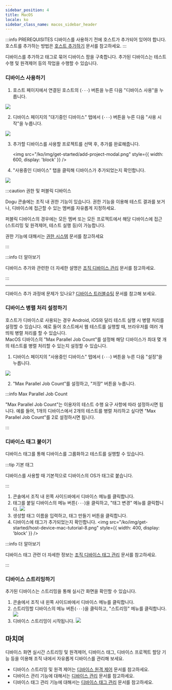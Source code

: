 ```yaml
---
sidebar_position: 4
title: MacOS
locale: ko
sidebar_class_name: macos_sidebar_header
---
```


:::info PREREQUISITES
디바이스를 사용하기 전에 호스트가 추가되어 있어야 합니다. 호스트를 추가하는 방법은 [호스트 추가하기](/get-started/tutorials/device-farm/host) 문서를 참고하세요.
:::

디바이스를 추가하고 태그로 묶어 디바이스 팜을 구축합니다. 추가된 디바이스는 테스트 수행 및 원격제어 등의 작업을 수행할 수 있습니다.

### 디바이스 사용하기

1. 호스트 페이지에서 연결된 호스트의 (`···`) 버튼을 누른 다음 "디바이스 사용"을 누릅니다.

<img src="/ko/img/get-started/host-device-mac-tutorial-1.png" />

2. 디바이스 페이지의 "대기중인 디바이스" 탭에서 (`···`) 버튼을 누른 다음 "사용 시작"을 누릅니다.

<img src="/ko/img/get-started/host-device-mac-tutorial-2.png" />

3. 추가할 디바이스를 사용할 프로젝트를 선택 후, 추가를 완료해줍니다.

   <img
     src="/ko/img/get-started/add-project-modal.png"
     style={{ width: 600, display: 'block' }}
   />

4. "사용중인 디바이스" 탭을 클릭해 디바이스가 추가되었는지 확인합니다.

<img src="/ko/img/get-started/host-device-mac-tutorial-3.png" />

:::caution 권한 및 퍼블릭 디바이스

Dogu 콘솔에는 조직 내 권한 기능이 있습니다. 권한 기능을 이용해 테스트 결과를 보거나, 디바이스에 접근할 수 있는 멤버를 자유롭게 지정하세요.

퍼블릭 디바이스의 경우에는 모든 멤버 또는 모든 프로젝트에서 해당 디바이스에 접근(스트리밍 및 원격제어, 테스트 실행 등)이 가능합니다.

권한 기능에 대해서는 [권한 시스템](/management/organization/permission) 문서를 참고하세요

:::

:::info 더 알아보기

디바이스 추가와 관련한 더 자세한 설명은 [조직 디바이스 관리](/management/organization/device-farm/device-management#디바이스-추가하기) 문서를 참고하세요.

:::

---

디바이스 추가 과정에 문제가 있나요? [디바이스 트러블슈팅](/device-farm/device/trouble-shooting) 문서를 참고해 보세요.

### 디바이스 병렬 처리 설정하기

호스트가 디바이스로 사용되는 경우 Android, iOS와 달리 테스트 실행 시 병렬 처리를 설정할 수 있습니다. 예로 들어 호스트에서 웹 테스트를 실행할 때, 브라우저를 여러 개 띄워 병렬 처리를 할 수 있습니다.  
MacOS 디바이스의 "Max Parallel Job Count"를 설정해 해당 디바이스가 최대 몇 개의 테스트를 병렬 처리할 수 있는지 설정할 수 있습니다.

1. 디바이스 페이지의 "사용중인 디바이스" 탭에서 (`···`) 버튼을 누른 다음 "설정"을 누릅니다.

<img src="/ko/img/get-started/host-device-mac-tutorial-4.png" />

2. "Max Parallel Job Count"를 설정하고, "저장" 버튼을 누릅니다.

:::info Max Parallel Job Count

"Max Parallel Job Count"는 이용자의 테스트 수행 요구 사항에 따라 설정하시면 됩니다. 예를 들어, 1개의 디바이스에서 2개의 테스트를 병렬 처리하고 싶다면 "Max Parallel Job Count"를 2로 설정하시면 됩니다.

:::

### 디바이스 태그 붙이기

디바이스 태그를 통해 디바이스를 그룹화하고 테스트를 실행할 수 있습니다.

:::tip 기본 태그

디바이스를 사용할 때 기본적으로 디바이스의 OS가 태그로 붙습니다.

:::

1. 콘솔에서 조직 내 왼쪽 사이드바에서 디바이스 메뉴를 클릭합니다.
2. 태그를 붙일 디바이스의 메뉴 버튼(`···`)을 클릭하고, "태그 변경" 메뉴를 클릭합니다.
   <img src="/ko/img/get-started/host-device-mac-tutorial-7.png" />
3. 생성할 태그 이름을 입력하고, 태그 만들기 버튼을 클릭합니다.
4. 디바이스에 태그가 추가되었는지 확인합니다.
   <img
     src="/ko/img/get-started/host-device-mac-tutorial-8.png"
     style={{ width: 400, display: 'block' }}
   />

:::info 더 알아보기

디바이스 태그 관련 더 자세한 정보는 [조직 디바이스 태그 관리](/management/organization/device-farm/tag-management) 문서를 참고하세요.

:::

### 디바이스 스트리밍하기

추가된 디바이스는 스트리밍을 통해 실시간 화면을 확인할 수 있습니다.

1. 콘솔에서 조직 내 왼쪽 사이드바에서 디바이스 메뉴를 클릭합니다.
2. 스트리밍할 디바이스의 메뉴 버튼(`···`)을 클릭하고, "스트리밍" 메뉴를 클릭합니다.
   <img src="/ko/img/get-started/host-device-mac-tutorial-5.png" />
3. 디바이스 스트리밍이 시작됩니다.
   <img src="/ko/img/get-started/host-device-mac-tutorial-6.png" />

## 마치며

디바이스 화면 실시간 스트리밍 및 원격제어, 디바이스 태그, 디바이스 프로젝트 할당 기능 등을 이용해 조직 내에서 자유롭게 디바이스를 관리해 보세요.

- 디바이스 스트리밍 및 원격 제어는 [디바이스 원격 제어](/device-farm/device/streaming-and-remote-control) 문서를 참고하세요.
- 디바이스 관리 기능에 대해서는 [디바이스 관리](/management/organization/device-farm/device-management) 문서를 참고하세요.
- 디바이스 태그 관리 기능에 대해서는 [디바이스 태그 관리](/management/organization/device-farm/tag-management) 문서를 참고하세요.
